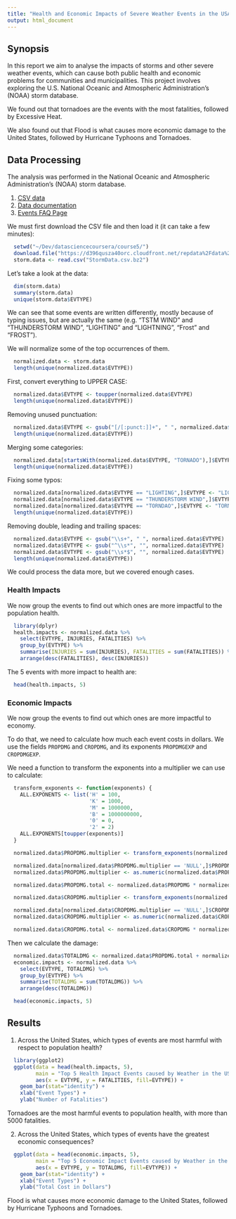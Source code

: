 ```yaml
---
title: "Health and Economic Impacts of Severe Weather Events in the USA"
output: html_document
---
```


## Synopsis

In this report we aim to analyse the impacts of storms and other severe weather events, which can cause both public health and economic problems for communities and municipalities. This project involves exploring the U.S. National Oceanic and Atmospheric Administration's (NOAA) storm database.

We found out that tornadoes are the events with the most fatalities, followed by Excessive Heat.

We also found out that Flood is what causes more economic damage to the United States, followed by Hurricane Typhoons and Tornadoes.

## Data Processing

The analysis was performed in the National Oceanic and Atmospheric Administration's (NOAA) storm database.

1. [CSV data](https://d396qusza40orc.cloudfront.net/repdata%2Fdata%2FStormData.csv.bz2)
2. [Data documentation](https://d396qusza40orc.cloudfront.net/repdata%2Fpeer2_doc%2Fpd01016005curr.pdf)
3. [Events FAQ Page](https://d396qusza40orc.cloudfront.net/repdata%2Fpeer2_doc%2FNCDC%20Storm%20Events-FAQ%20Page.pdf)

We must first download the CSV file and then load it (it can take a few minutes):

```r
  setwd("~/Dev/datasciencecoursera/course5/")
  download.file("https://d396qusza40orc.cloudfront.net/repdata%2Fdata%2FStormData.csv.bz2", "StormData.csv.bz2")
  storm.data <- read.csv("StormData.csv.bz2")
```

Let's take a look at the data:

```r
  dim(storm.data)
  summary(storm.data)
  unique(storm.data$EVTYPE)
```

We can see that some events are written differently, mostly because of typing issues, but are actually the same (e.g. "TSTM WIND" and "THUNDERSTORM WIND", "LIGHTING" and "LIGHTNING", "Frost" and "FROST").

We will normalize some of the top occurrences of them.
```r
  normalized.data <- storm.data
  length(unique(normalized.data$EVTYPE))
```

First, convert everything to UPPER CASE:
```r
  normalized.data$EVTYPE <- toupper(normalized.data$EVTYPE)
  length(unique(normalized.data$EVTYPE))
```

Removing unused punctuation:
```r
  normalized.data$EVTYPE <- gsub("[/[:punct:]]+", " ", normalized.data$EVTYPE)
  length(unique(normalized.data$EVTYPE))
```

Merging some categories:
```r
  normalized.data[startsWith(normalized.data$EVTYPE, "TORNADO"),]$EVTYPE <- "TORNADO"
  length(unique(normalized.data$EVTYPE))
```

Fixing some typos:
```r
  normalized.data[normalized.data$EVTYPE == "LIGHTING",]$EVTYPE <- "LIGHTNING"
  normalized.data[normalized.data$EVTYPE == "THUNDERSTORM WIND",]$EVTYPE <- "TSTM WIND"
  normalized.data[normalized.data$EVTYPE == "TORNDAO",]$EVTYPE <- "TORNADO"
  length(unique(normalized.data$EVTYPE))
```

Removing double, leading and trailing spaces:
```r
  normalized.data$EVTYPE <- gsub("\\s+", " ", normalized.data$EVTYPE)
  normalized.data$EVTYPE <- gsub("^\\s*", "", normalized.data$EVTYPE)
  normalized.data$EVTYPE <- gsub("\\s*$", "", normalized.data$EVTYPE)
  length(unique(normalized.data$EVTYPE))
```

We could process the data more, but we covered enough cases.

### Health Impacts

We now group the events to find out which ones are more impactful to the population health.

```r
  library(dplyr)
  health.impacts <- normalized.data %>%
    select(EVTYPE, INJURIES, FATALITIES) %>%
    group_by(EVTYPE) %>%
    summarise(INJURIES = sum(INJURIES), FATALITIES = sum(FATALITIES)) %>%
    arrange(desc(FATALITIES), desc(INJURIES))
```

The 5 events with more impact to health are:
```r
  head(health.impacts, 5)
```

### Economic Impacts

We now group the events to find out which ones are more impactful to economy.

To do that, we need to calculate how much each event costs in dollars. We use the fields `PROPDMG` and `CROPDMG`, and its exponents `PROPDMGEXP` and `CROPDMGEXP`.

We need a function to transform the exponents into a multiplier we can use to calculate:
```r
  transform_exponents <- function(exponents) {
    ALL.EXPONENTS <- list('H' = 100,
                          'K' = 1000,
                          'M' = 1000000,
                          'B' = 1000000000,
                          '0' = 0,
                          '2' = 2)
    ALL.EXPONENTS[toupper(exponents)]
  }
```

```r
  normalized.data$PROPDMG.multiplier <- transform_exponents(normalized.data$PROPDMGEXP)
```

```r
  normalized.data[normalized.data$PROPDMG.multiplier == 'NULL',]$PROPDMG.multiplier <- 0
  normalized.data$PROPDMG.multiplier <- as.numeric(normalized.data$PROPDMG.multiplier)
```

```r
  normalized.data$PROPDMG.total <- normalized.data$PROPDMG * normalized.data$PROPDMG.multiplier
```

```r
  normalized.data$CROPDMG.multiplier <- transform_exponents(normalized.data$CROPDMGEXP)
```

```r
  normalized.data[normalized.data$CROPDMG.multiplier == 'NULL',]$CROPDMG.multiplier <- 0
  normalized.data$CROPDMG.multiplier <- as.numeric(normalized.data$CROPDMG.multiplier)
```

```r
  normalized.data$CROPDMG.total <- normalized.data$CROPDMG * normalized.data$CROPDMG.multiplier
```

Then we calculate the damage:
```r
  normalized.data$TOTALDMG <- normalized.data$PROPDMG.total + normalized.data$CROPDMG.total
  economic.impacts <- normalized.data %>%
    select(EVTYPE, TOTALDMG) %>%
    group_by(EVTYPE) %>%
    summarise(TOTALDMG = sum(TOTALDMG)) %>%
    arrange(desc(TOTALDMG))
```

```r
  head(economic.impacts, 5)
```

## Results

1. Across the United States, which types of events are most harmful with respect to population health?

```r
  library(ggplot2)
  ggplot(data = head(health.impacts, 5),
         main = "Top 5 Health Impact Events caused by Weather in the US",
         aes(x = EVTYPE, y = FATALITIES, fill=EVTYPE)) +
    geom_bar(stat="identity") +
    xlab("Event Types") +
    ylab("Number of Fatalities")
```

Tornadoes are the most harmful events to population health, with more than 5000 fatalities.

2. Across the United States, which types of events have the greatest economic consequences?

```r
  ggplot(data = head(economic.impacts, 5),
         main = "Top 5 Economic Impact Events caused by Weather in the US",
         aes(x = EVTYPE, y = TOTALDMG, fill=EVTYPE)) +
    geom_bar(stat="identity") +
    xlab("Event Types") +
    ylab("Total Cost in Dollars")
```

Flood is what causes more economic damage to the United States, followed by Hurricane Typhoons and Tornadoes.